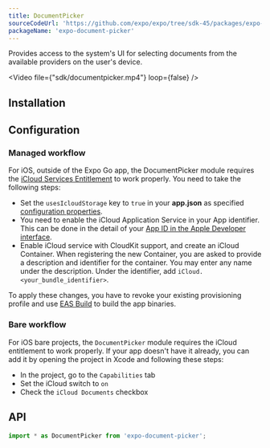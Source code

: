 ```yaml
---
title: DocumentPicker
sourceCodeUrl: 'https://github.com/expo/expo/tree/sdk-45/packages/expo-document-picker'
packageName: 'expo-document-picker'
---
```



Provides access to the system's UI for selecting documents from the available providers on the user's device.

<Video file={"sdk/documentpicker.mp4"} loop={false} />

<PlatformsSection android emulator ios simulator web />

## Installation

<APIInstallSection />

## Configuration

### Managed workflow

For iOS, outside of the Expo Go app, the DocumentPicker module requires the [iCloud Services Entitlement](https://developer.apple.com/documentation/bundleresources/entitlements/com_apple_developer_icloud-services) to work properly. You need to take the following steps:

- Set the `usesIcloudStorage` key to `true` in your **app.json** as specified [configuration properties](/versions/latest/config/app/#usesicloudstorage).
- You need to enable the iCloud Application Service in your App identifier. This can be done in the detail of your [App ID in the Apple Developer interface](https://developer.apple.com/account/resources/identifiers/list).
- Enable iCloud service with CloudKit support, and create an iCloud Container. When registering the new Container, you are asked to provide a description and identifier for the container. You may enter any name under the description. Under the identifier, add `iCloud.<your_bundle_identifier>`.

To apply these changes, you have to revoke your existing provisioning profile and use [EAS Build](/build/introduction/) to build the app binaries.

### Bare workflow

For iOS bare projects, the `DocumentPicker` module requires the iCloud entitlement to work properly. If your app doesn't have it already, you can add it by opening the project in Xcode and following these steps:

- In the project, go to the `Capabilities` tab
- Set the iCloud switch to `on`
- Check the `iCloud Documents` checkbox

## API

```js
import * as DocumentPicker from 'expo-document-picker';
```

<APISection packageName="expo-document-picker" apiName="DocumentPicker" />
